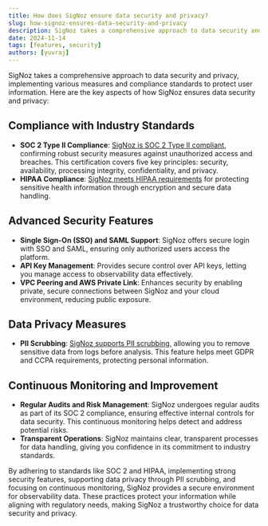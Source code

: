 ```yaml
---
title: How does SigNoz ensure data security and privacy?
slug: how-signoz-ensures-data-security-and-privacy
description: SigNoz takes a comprehensive approach to data security and privacy, implementing various measures and compliance standards to protect user information. Here are the key aspects of how SigNoz ensures data security and privacy.
date: 2024-11-14
tags: [features, security]
authors: [yuvraj]
---
```


SigNoz takes a comprehensive approach to data security and privacy, implementing various measures and compliance standards to protect user information. Here are the key aspects of how SigNoz ensures data security and privacy:

## Compliance with Industry Standards

- **SOC 2 Type II Compliance**: [SigNoz is SOC 2 Type II compliant](https://signoz.io/blog/signoz-is-soc2-type2-and-hipaa-compliant/), confirming robust security measures against unauthorized access and breaches. This certification covers five key principles: security, availability, processing integrity, confidentiality, and privacy.
- **HIPAA Compliance**: [SigNoz meets HIPAA requirements](https://signoz.io/blog/signoz-is-soc2-type2-and-hipaa-compliant/) for protecting sensitive health information through encryption and secure data handling.

## Advanced Security Features

- **Single Sign-On (SSO) and SAML Support**: SigNoz offers secure login with SSO and SAML, ensuring only authorized users access the platform.
- **API Key Management**: Provides secure control over API keys, letting you manage access to observability data effectively.
- **VPC Peering and AWS Private Link**: Enhances security by enabling private, secure connections between SigNoz and your cloud environment, reducing public exposure.

## Data Privacy Measures

- **PII Scrubbing**: [SigNoz supports PII scrubbing](https://signoz.io/docs/logs-management/guides/pii-scrubbing/), allowing you to remove sensitive data from logs before analysis. This feature helps meet GDPR and CCPA requirements, protecting personal information.

## Continuous Monitoring and Improvement

- **Regular Audits and Risk Management**: SigNoz undergoes regular audits as part of its SOC 2 compliance, ensuring effective internal controls for data security. This continuous monitoring helps detect and address potential risks.
- **Transparent Operations**: SigNoz maintains clear, transparent processes for data handling, giving you confidence in its commitment to industry standards.

By adhering to standards like SOC 2 and HIPAA, implementing strong security features, supporting data privacy through PII scrubbing, and focusing on continuous monitoring, SigNoz provides a secure environment for observability data. These practices protect your information while aligning with regulatory needs, making SigNoz a trustworthy choice for data security and privacy.